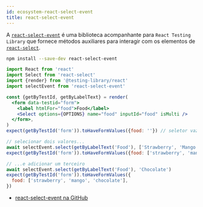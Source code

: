 ```yaml
---
id: ecosystem-react-select-event
title: react-select-event
---
```


A [`react-select-event`][gh] é uma biblioteca acompanhante para `React Testing Library` que fornece métodos auxiliares para interagir com os elementos de [`react-select`][react-select].

```bash npm2yarn
npm install --save-dev react-select-event
```

```jsx
import React from 'react'
import Select from 'react-select'
import {render} from '@testing-library/react'
import selectEvent from 'react-select-event'

const {getByTestId, getByLabelText} = render(
  <form data-testid="form">
    <label htmlFor="food">Food</label>
    <Select options={OPTIONS} name="food" inputId="food" isMulti />
  </form>,
)
expect(getByTestId('form')).toHaveFormValues({food: ''}) // seletor vazio

// selecionar dois valores...
await selectEvent.select(getByLabelText('Food'), ['Strawberry', 'Mango'])
expect(getByTestId('form')).toHaveFormValues({food: ['strawberry', 'mango']})

// ...e adicionar um terceiro
await selectEvent.select(getByLabelText('Food'), 'Chocolate')
expect(getByTestId('form')).toHaveFormValues({
  food: ['strawberry', 'mango', 'chocolate'],
})
```

- [react-select-event na GitHub][gh]

[gh]: https://github.com/romgain/react-select-event
[react-select]: https://github.com/JedWatson/react-select
